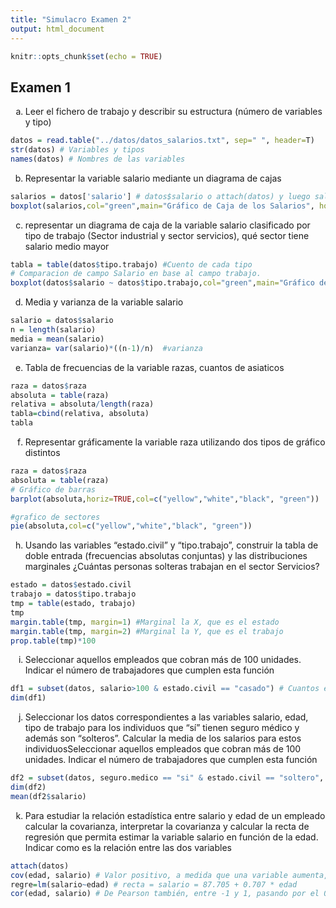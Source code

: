 ```yaml
---
title: "Simulacro Examen 2"
output: html_document
---
```


```r
knitr::opts_chunk$set(echo = TRUE)
```

## Examen 1
a) Leer el fichero de trabajo y describir su estructura (número de variables y tipo)
```r
datos = read.table("../datos/datos_salarios.txt", sep=" ", header=T)
str(datos) # Variables y tipos
names(datos) # Nombres de las variables
```

b) Representar la variable salario mediante un diagrama de cajas
```r
salarios = datos['salario'] # datos$salario o attach(datos) y luego salario
boxplot(salarios,col="green",main="Gráfico de Caja de los Salarios", horizontal = T)
```

c) representar un diagrama de caja de la variable salario clasificado por tipo de trabajo (Sector industrial y sector servicios), qué sector tiene salario medio mayor
```r
tabla = table(datos$tipo.trabajo) #Cuento de cada tipo
# Comparacion de campo Salario en base al campo trabajo.
boxplot(datos$salario ~ datos$tipo.trabajo,col="green",main="Gráfico de Caja de los Salarios", horizontal = T)
```

d) Media y varianza de la variable salario
```r
salario = datos$salario
n = length(salario)
media = mean(salario)
varianza= var(salario)*((n-1)/n)  #varianza
```


e) Tabla de frecuencias de la variable razas, cuantos de asiaticos
```r
raza = datos$raza
absoluta = table(raza)
relativa = absoluta/length(raza)
tabla=cbind(relativa, absoluta)
tabla
```

f) Representar gráficamente la variable raza utilizando dos tipos de gráfico distintos
```r
raza = datos$raza
absoluta = table(raza)
# Gráfico de barras
barplot(absoluta,horiz=TRUE,col=c("yellow","white","black", "green"))

#grafico de sectores
pie(absoluta,col=c("yellow","white","black", "green"))
```

h) Usando las variables "estado.civil" y "tipo.trabajo", construir la tabla de doble entrada (frecuencias absolutas conjuntas) y las distribuciones marginales ¿Cuántas personas solteras trabajan en el sector Servicios?
```r
estado = datos$estado.civil
trabajo = datos$tipo.trabajo
tmp = table(estado, trabajo)
tmp
margin.table(tmp, margin=1) #Marginal la X, que es el estado
margin.table(tmp, margin=2) #Marginal la Y, que es el trabajo
prop.table(tmp)*100

```

i) Seleccionar aquellos empleados que cobran más de 100 unidades. Indicar el número de trabajadores que cumplen esta función
```r
df1 = subset(datos, salario>100 & estado.civil == "casado") # Cuantos empleados cobran más de 100 y están casados
dim(df1)

```

j) Seleccionar los datos correspondientes a las variables salario, edad, tipo de trabajo para los individuos que "sí" tienen seguro médico y además son "solteros". Calcular la media de los salarios para estos individuosSeleccionar aquellos empleados que cobran más de 100 unidades. Indicar el número de trabajadores que cumplen esta función
```r
df2 = subset(datos, seguro.medico == "si" & estado.civil == "soltero", c(salario, edad, tipo.trabajo))
dim(df2)
mean(df2$salario)
```


k) Para estudiar la relación estadística entre salario y edad de un empleado calcular la covarianza, interpretar la covarianza y calcular la recta de regresión que permita estimar la variable salario en función de la edad. Indicar como es la relación entre las dos variables
```r
attach(datos)
cov(edad, salario) # Valor positivo, a medida que una variable aumenta, la otra también. Relación directa.
regre=lm(salario~edad) # recta = salario = 87.705 + 0.707 * edad
cor(edad, salario) # De Pearson también, entre -1 y 1, pasando por el 0, si es muy cercano al -1 o 1 es que hay mucha relación entre las variables. Si está cercano al 0 es que no hay relación entre ellas, de hecho si es 0 no hay relación, son independientes, en este caso al no haber correlación entre variables, la estimación con la recta de regresión no vale para mucho. El coeficiente de determinación (cor^2), siempre entre 0 y 1
```